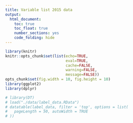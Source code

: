 ```yaml
---
title: Variable list 2015 data
output: 
  html_document: 
    toc: true
    toc_float: true
    number_sections: yes
    code_folding: hide
---
```



```r
library(knitr)
knitr::opts_chunk$set(list(echo=TRUE,
                           eval=TRUE,
                           cache=FALSE,
                           warning=FALSE,
                           message=FALSE))
opts_chunk$set(fig.width = 10, fig.height = 10)
library(ggplot2)
library(dplyr)
```

```r
# library(DT)
# load("./data/label_data.RData")
# datatable(label_data, filter = 'top', options = list(
#   pageLength = 50, autoWidth = TRUE
# ))

```

